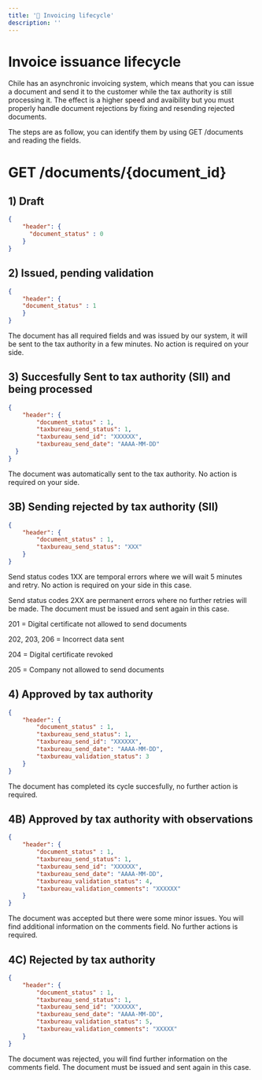 ```yaml
---
title: '📄 Invoicing lifecycle'
description: ''
---
```


# Invoice issuance lifecycle
Chile has an asynchronic invoicing system, which means that you can issue a document and send it to the
customer while the tax authority is still processing it. The effect is a higher speed and avaibility but
you must properly handle document rejections by fixing and resending rejected documents.

The steps are as follow, you can identify them by using GET /documents and reading the fields.

# GET /documents/\{document_id\}

## 1) Draft
```json
{
    "header": {
      "document_status" : 0
    }
}
```

## 2) Issued, pending validation
```json
{
    "header": {
    "document_status" : 1
    }
}
```

The document has all required fields and was issued by our system, it will be sent to the tax authority
in a few minutes. No action is required on your side.

## 3) Succesfully Sent to tax authority (SII) and being processed
```json
{
    "header": {
        "document_status" : 1,
        "taxbureau_send_status": 1,
        "taxbureau_send_id": "XXXXXX",
        "taxbureau_send_date": "AAAA-MM-DD"
  }
}
```

The document was automatically sent to the tax authority. No action is required on your side.

## 3B) Sending rejected by tax authority (SII)
```json
{
    "header": {
        "document_status" : 1,
        "taxbureau_send_status": "XXX"
    }
}
```

Send status codes 1XX are temporal errors where we will wait 5 minutes and retry.  No action is required on your side
in this case.

Send status codes 2XX are permanent errors where no further retries will be made. The document must
be issued and sent again in this case.

201 = Digital certificate not allowed to send documents

202, 203, 206 = Incorrect data sent

204 = Digital certificate revoked

205 = Company not allowed to send documents


## 4) Approved by tax authority
```json
{
    "header": {
        "document_status" : 1,
        "taxbureau_send_status": 1,
        "taxbureau_send_id": "XXXXXX",
        "taxbureau_send_date": "AAAA-MM-DD",
        "taxbureau_validation_status": 3
    }
}
```

The document has completed its cycle succesfully, no further action is required.

## 4B) Approved by tax authority with observations
```json
{
    "header": {
        "document_status" : 1,
        "taxbureau_send_status": 1,
        "taxbureau_send_id": "XXXXXX",
        "taxbureau_send_date": "AAAA-MM-DD",
        "taxbureau_validation_status": 4,
        "taxbureau_validation_comments": "XXXXXX"
    }
}
```

The document was accepted but there were some minor issues. You will find additional information on the
comments field. No further actions is required.


## 4C) Rejected by tax authority
```json
{
    "header": {
        "document_status" : 1,
        "taxbureau_send_status": 1,
        "taxbureau_send_id": "XXXXXX",
        "taxbureau_send_date": "AAAA-MM-DD",
        "taxbureau_validation_status": 5,
        "taxbureau_validation_comments": "XXXXX"
    }
}
```

The document was rejected, you will find further information on the comments field. The document must
be issued and sent again in this case.